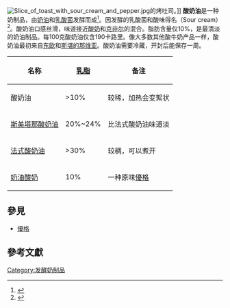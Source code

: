 [[File:Slice_of_toast_with_sour_cream_and_pepper.jpg|thumb]]的烤吐司。]]
'''酸奶油'''是一种奶制品，由[[鮮奶油|奶油]]和[[乳酸菌|乳酸菌]]发酵而成<ref>{{cite web |url=http://homecooking.about.com/od/milkproducts/a/sourcreamwhatis.htm |title=What is sour cream. Sour cream for cooking recipes |publisher=Homecooking.about.com |date=2010-06-14 |accessdate=2011-09-14 |archive-date=2016-11-01 |archive-url=https://web.archive.org/web/20161101130058/http://homecooking.about.com/od/milkproducts/a/sourcreamwhatis.htm |dead-url=yes }}</ref>。因发酵的乳酸菌和酸味得名（Sour cream）<ref>{{Cite web|url=http://homecooking.about.com/od/milkproducts/a/sourcreamwhatis.htm|title=What is sour cream?|publisher=[[About.com|About.com]]|language=en|accessdate=2011-02-15|archive-date=2016-11-01|archive-url=https://web.archive.org/web/20161101130058/http://homecooking.about.com/od/milkproducts/a/sourcreamwhatis.htm|dead-url=yes}}</ref>。酸奶油口感丝滑，味道接近[[酸奶|酸奶]]和[[克非尔|克非尔]]的混合。脂肪含量仅10%，是最清淡的奶油制品。每100克酸奶油仅含190卡路里。像大多数其他酸牛奶产品一样，酸奶油最初来自[[东欧|东欧]]和[[斯堪的那维亚|斯堪的那维亚]]。酸奶油需要冷藏，开封后能保存一周。

{| class="wikitable"
|-
! 名称 !! [[乳脂|乳脂]] !! 备注
|-
| 酸奶油 || >10% || 较稀，加热会变絮状
|-
| [[斯美塔那酸奶油|斯美塔那酸奶油]] || 20%~24% ||比法式酸奶油味道淡
|-
| [[法式酸奶油|法式酸奶油]] || >30% ||较稠，可以煮开
|-
| [[酸奶|奶油酸奶]]|| 10% || 一种原味[[優格|優格]]
|}

== 參見 ==
* [[優格|優格]]
{{Commonscat|Sour cream|酸奶油}}

== 參考文獻 ==
{{reflist}}

{{food-stub}}
{{乳}}
[[Category:发酵奶制品|Category:发酵奶制品]]